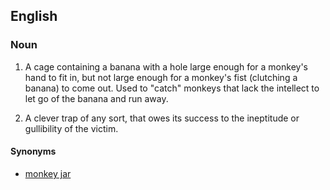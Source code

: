 ==English==

===Noun===
{{en-noun|head=[[monkey]] [[trap]]}}

# {{context|literally|probably folk-lore|lang=en}} A cage containing a banana with a hole large enough for a monkey's hand to fit in, but not large enough for a monkey's fist (clutching a banana) to come out. Used to "catch" monkeys that lack the intellect to let go of the banana and run away.
# {{context|figuratively|lang=en}} A clever trap of any sort, that owes its success to the ineptitude or gullibility of the victim.

====Synonyms====
* [[monkey jar]]